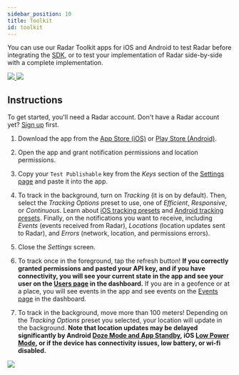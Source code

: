 ```yaml
---
sidebar_position: 10
title: Toolkit
id: toolkit
---
```


You can use our Radar Toolkit apps for iOS and Android to test Radar before integrating the [SDK](/sdk), or to test your implementation of Radar side-by-side with a complete implementation.

<a href="https://itunes.apple.com/us/app/radar-toolkit/id1179413551?mt=8" target="_blank">
  <img
    src="https://s3.amazonaws.com/com.onradar.www/images/download_ios.svg"
    style={{
      display: "inline-block",
      height: "60px",
      marginRight: "30px",
      marginBottom: "20px",
      marginTop: "10px",
      width: "180px"
    }}
  />
</a>
<a href="https://play.google.com/store/apps/details?id=com.onradar.app" target="_blank">
  <img
    src="https://s3.amazonaws.com/com.onradar.www/images/download_android.svg"
    style={{
      display: "inline-block",
      height: "60px",
      marginBottom: "20px",
      marginTop: "10px",
      width: "202.5px"
    }}
  />
</a>

## Instructions

To get started, you'll need a Radar account. Don't have a Radar account yet? [Sign up](https://radar.com/signup) first.

1. Download the app from the <a href="https://itunes.apple.com/us/app/radar-toolkit/id1179413551?mt=8" target="_blank">App Store (iOS)</a> or <a href="https://play.google.com/store/apps/details?id=com.onradar.app" target="_blank">Play Store (Android)</a>.

2. Open the app and grant notification permissions and location permissions.

3. Copy your `Test Publishable` key from the *Keys* section of the [Settings page](https://radar.com/settings) and paste it into the app.

4. To track in the background, turn on *Tracking* (it is on by default). Then, select the *Tracking Options* preset to use, one of *Efficient*, *Responsive*, or *Continuous*. Learn about [iOS tracking presets](/sdk/tracking#ios-presets) and [Android tracking presets](/sdk/tracking#android-presets). Finally, on the notifications you want to receive, including *Events* (events received from Radar), *Locations* (location updates sent to Radar), and *Errors* (network, location, and permissions errors).

5. Close the *Settings* screen.

6. To track once in the foreground, tap the refresh button! **If you correctly granted permissions and pasted your API key, and if you have connectivity, you will see your current state in the app and see your user on the [Users page](https://radar.com/users) in the dashboard.** If you are in a geofence or at a place, you will see events in the app and see events on the [Events page](https://radar.com/events) in the dashboard.

6. To track in the background, move more than 100 meters! Depending on the *Tracking Options* preset you selected, your location will update in the background. **Note that location updates may be delayed significantly by Android [Doze Mode and App Standby](https://developer.android.com/training/monitoring-device-state/doze-standby.html), iOS [Low Power Mode](https://support.apple.com/en-us/HT205234), or if the device has connectivity issues, low battery, or wi-fi disabled.**

<img src="https://s3.amazonaws.com/com.onradar.www/images/toolkit_small.png" className="large" />
